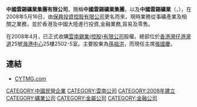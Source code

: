 {{Infobox Company
|company_name = 中國雲錫礦業集團有限公司<br>China Yunnan Tin Minerals Group Company Limited
|company_logo =
|company_type = 上市公司 ({{hkex|0263}})
|company_slogan = 
|foundation = 2008 年
|location = [[香港|香港]][[灣仔|灣仔]][[港灣道|港灣道]]25號[[海港中心|海港中心]]25樓2502-05室
|key_people = [[張國慶|張國慶]](主席兼執行董事)
|industry = [[礦業|礦業]]
|sales = 
|profit =
|asset =
|revenue = 
|market_value = 0.15億(2011年12月)
|num_employees = 
|products = 
|homepage = [http://www.cytmg.com CYTMG.com]
}}

'''中國雲錫礦業集團有限公司'''，簡稱'''中國雲錫礦業集團'''，以及'''中國雲錫礦業'''（'''{{lang-en|China Yunnan Tin Minerals Group Company Limited}}'''，{{hkex|0263}}），在2008年5月16日，由[[保興投資控股有限公司|保興投資控股有限公司]]更名而來，現時業務從事礦產業及相關之業務，並於香港及中國大陸進行投資,金融業務,貿易及零售。

在2008年4月，已正式收購[[雲南錫業(控股)有限公司|雲南錫業(控股)有限公司]]股權。總部位於[[香港|香港]][[灣仔|灣仔]][[港灣道|港灣道]]25號[[海港中心|海港中心]]25樓2502-5室。主要股東為[[孫祖洪|孫祖洪]]，而現任主席[[張國慶|張國慶]]。

==連結==
*[http://www.cytmg.com CYTMG.com] {{Wayback|url=http://www.cytmg.com/ |date=20190811030732 }}

[[CATEGORY:中國民營企業|CATEGORY:中國民營企業]]
[[CATEGORY:雲南公司|CATEGORY:雲南公司]]
[[CATEGORY:2008年建立|CATEGORY:2008年建立]]
[[CATEGORY:礦業公司|CATEGORY:礦業公司]]
[[CATEGORY:金屬公司|CATEGORY:金屬公司]]
[[CATEGORY:金融公司|CATEGORY:金融公司]]
